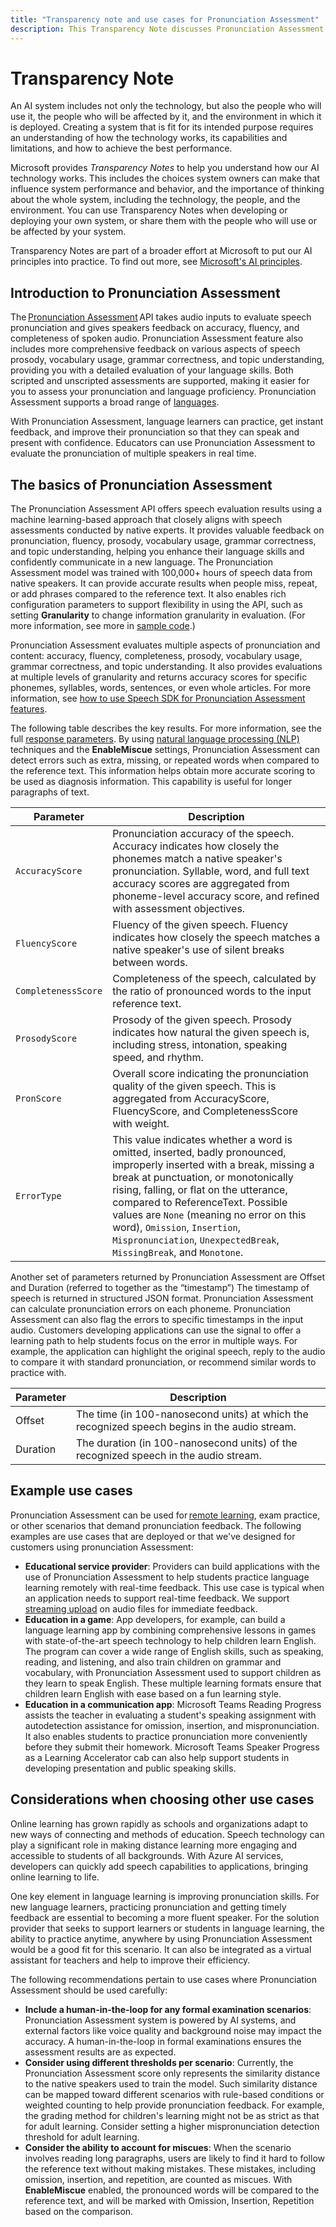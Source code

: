 ```yaml
---
title: "Transparency note and use cases for Pronunciation Assessment"
description: This Transparency Note discusses Pronunciation Assessment and the key considerations for making use of this technology responsibly.
---
```


# Transparency Note


<NonEnglishTranslation />

An AI system includes not only the technology, but also the people who will use it, the people who will be affected by it, and the environment in which it is deployed. Creating a system that is fit for its intended purpose requires an understanding of how the technology works, its capabilities and limitations, and how to achieve the best performance.

Microsoft provides *Transparency Notes* to help you understand how our AI technology works. This includes the choices system owners can make that influence system performance and behavior, and the importance of thinking about the whole system, including the technology, the people, and the environment. You can use Transparency Notes when developing or deploying your own system, or share them with the people who will use or be affected by your system.

Transparency Notes are part of a broader effort at Microsoft to put our AI principles into practice. To find out more, see [Microsoft's AI principles](https://www.microsoft.com/ai/responsible-ai).

## Introduction to Pronunciation Assessment

The [Pronunciation Assessment](/azure/ai-services/speech-service/speech-to-text) API takes audio inputs to evaluate speech pronunciation and gives speakers feedback on accuracy, fluency, and completeness of spoken audio. Pronunciation Assessment feature also includes more comprehensive feedback on various aspects of speech prosody, vocabulary usage, grammar correctness, and topic understanding, providing you with a detailed evaluation of your language skills. Both scripted and unscripted assessments are supported, making it easier for you to assess your pronunciation and language proficiency. Pronunciation Assessment supports a broad range of [languages](/azure/ai-services/speech-service/language-support?tabs=pronunciation-assessment#pronunciation-assessment).

With Pronunciation Assessment, language learners can practice, get instant feedback, and improve their pronunciation so that they can speak and present with confidence. Educators can use Pronunciation Assessment to evaluate the pronunciation of multiple speakers in real time.

## The basics of Pronunciation Assessment

The Pronunciation Assessment API offers speech evaluation results using a machine learning-based approach that closely aligns with speech assessments conducted by native experts. It provides valuable feedback on pronunciation, fluency, prosody, vocabulary usage, grammar correctness, and topic understanding, helping you enhance their language skills and confidently communicate in a new language. The Pronunciation Assessment model was trained with 100,000+ hours of speech data from native speakers. It can provide accurate results when people miss, repeat, or add phrases compared to the reference text. It also enables rich configuration parameters to support flexibility in using the API, such as setting **Granularity** to change information granularity in evaluation. (For more information, see more in [sample code](/azure/ai-services/speech-service/rest-speech-to-text#pronunciation-assessment-parameters).)

Pronunciation Assessment evaluates multiple aspects of pronunciation and content: accuracy, fluency, completeness, prosody, vocabulary usage, grammar correctness, and topic understanding. It also provides evaluations at multiple levels of granularity and returns accuracy scores for specific phonemes, syllables, words, sentences, or even whole articles. For more information, see [how to use Speech SDK for Pronunciation Assessment features](/azure/ai-services/speech-service/how-to-pronunciation-assessment?pivots=programming-language-csharp).

The following table describes the key results. For more information, see the full [response parameters](/azure/ai-services/speech-service/rest-speech-to-text#response-parameters). By using [natural language processing (NLP)](https://en.wikipedia.org/wiki/Natural_language_processing) techniques and the **EnableMiscue** settings, Pronunciation Assessment can detect errors such as extra, missing, or repeated words when compared to the reference text. This information helps obtain more accurate scoring to be used as diagnosis information. This capability is useful for longer paragraphs of text.

|     Parameter             |   Description                |
|---------------------------|----------------------------------------------------|
| `AccuracyScore`     | Pronunciation accuracy of the speech. Accuracy indicates how closely the phonemes match a native speaker's pronunciation. Syllable, word, and full text accuracy scores are aggregated from phoneme-level accuracy score, and refined with assessment objectives. |
| `FluencyScore`       | Fluency of the given speech. Fluency indicates how closely the speech matches a native speaker's use of silent breaks between words. |
| `CompletenessScore`  | Completeness of the speech, calculated by the ratio of pronounced words to the input reference text. |
| `ProsodyScore`       | Prosody of the given speech. Prosody indicates how natural the given speech is, including stress, intonation, speaking speed, and rhythm. |
| `PronScore`          | Overall score indicating the pronunciation quality of the given speech. This is aggregated from AccuracyScore, FluencyScore, and CompletenessScore with weight. |
| `ErrorType`          | This value indicates whether a word is omitted, inserted, badly pronounced, improperly inserted with a break, missing a break at punctuation, or monotonically rising, falling, or flat on the utterance, compared to ReferenceText. Possible values are `None` (meaning no error on this word), `Omission`, `Insertion`, `Mispronunciation`, `UnexpectedBreak`, `MissingBreak`, and `Monotone`. |

Another set of parameters returned by Pronunciation Assessment are Offset and Duration (referred to together as the “timestamp”) The timestamp of speech is returned in structured JSON format. Pronunciation Assessment can calculate pronunciation errors on each phoneme. Pronunciation Assessment can also flag the errors to specific timestamps in the input audio. Customers developing applications can use the signal to offer a learning path to help students focus on the error in multiple ways. For example, the application can highlight the original speech, reply to the audio to compare it with standard pronunciation, or recommend similar words to practice with.

|     Parameter     |     Description                                                                                           |
|-------------------|-----------------------------------------------------------------------------------------------------------|
|     Offset        |     The time   (in 100-nanosecond units) at which the recognized speech begins in the audio   stream.     |
|     Duration      |     The duration (in 100-nanosecond units) of the recognized speech in the audio stream.                |

## Example use cases

Pronunciation Assessment can be used for [remote learning](https://techcommunity.microsoft.com/t5/azure-ai/improve-remote-learning-with-speech-enabled-apps-powered-by/ba-p/1612807), exam practice, or other scenarios that demand pronunciation feedback. The following examples are use cases that are deployed or that we've designed for customers using pronunciation Assessment:
- **Educational service provider**: Providers can build applications with the use of Pronunciation Assessment to help students practice language learning remotely with real-time feedback. This use case is typical when an application needs to support real-time feedback. We support [streaming upload](/azure/ai-services/speech-service/how-to-pronunciation-assessment#pronunciation-assessment-in-streaming-mode) on audio files for immediate feedback.
- **Education in a game**:  App developers, for example, can build a language learning app by combining comprehensive lessons in games with state-of-the-art speech technology to help children learn English. The program can cover a wide range of English skills, such as speaking, reading, and listening, and also train children on grammar and vocabulary, with Pronunciation Assessment used to support children as they learn to speak English. These multiple learning formats ensure that children learn English with ease based on a fun learning style.
- **Education in a communication app**: Microsoft Teams Reading Progress assists the teacher in evaluating a student's speaking assignment with autodetection assistance for omission, insertion, and mispronunciation. It also enables students to practice pronunciation more conveniently before they submit their homework. Microsoft Teams Speaker Progress as a Learning Accelerator cab can also help support students in developing presentation and public speaking skills.

## Considerations when choosing other use cases

Online learning has grown rapidly as schools and organizations adapt to new ways of connecting and methods of education. Speech technology can play a significant role in making distance learning more engaging and accessible to students of all backgrounds. With Azure AI services, developers can quickly add speech capabilities to applications, bringing online learning to life.

One key element in language learning is improving pronunciation skills. For new language learners, practicing pronunciation and getting timely feedback are essential to becoming a more fluent speaker. For the solution provider that seeks to support learners or students in language learning, the ability to practice anytime, anywhere by using Pronunciation Assessment would be a good fit for this scenario. It can also be integrated as a virtual assistant for teachers and help to improve their efficiency.

The following recommendations pertain to use cases where Pronunciation Assessment should be used carefully:
- **Include a human-in-the-loop for any formal examination scenarios**: Pronunciation Assessment system is powered by AI systems, and external factors like voice quality and background noise may impact the accuracy. A human-in-the-loop in formal examinations ensures the assessment results are as expected.
- **Consider using different thresholds per scenario**: Currently, the Pronunciation Assessment score only represents the similarity distance to the native speakers used to train the model. Such similarity distance can be mapped toward different scenarios with rule-based conditions or weighted counting to help provide pronunciation feedback. For example, the grading method for children's learning might not be as strict as that for adult learning. Consider setting a higher mispronunciation detection threshold for adult learning. 
- **Consider the ability to account for miscues**:  When the scenario involves reading long paragraphs, users are likely to find it hard to follow the reference text without making mistakes. These mistakes, including omission, insertion, and repetition, are counted as miscues. With **EnableMiscue** enabled, the pronounced words will be compared to the reference text, and will be marked with Omission, Insertion, Repetition based on the comparison.


<RegulatoryConsiderations />

